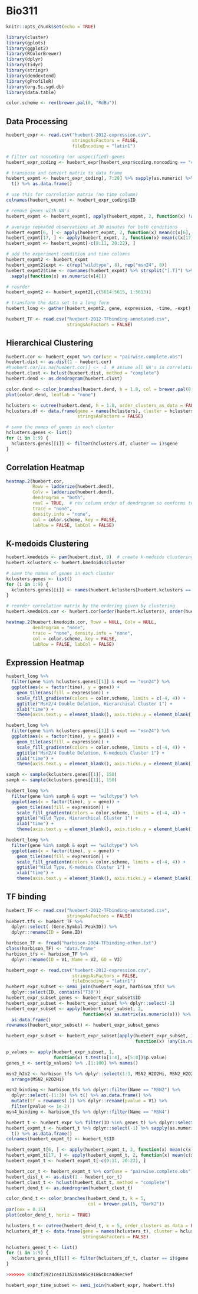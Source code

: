 # Bio311

```r
knitr::opts_chunk$set(echo = TRUE)

library(cluster)
library(gplots)
library(ggplot2)
library(RColorBrewer)
library(dplyr)
library(tidyr)
library(stringr)
library(dendextend)
library(gProfileR)
library(org.Sc.sgd.db)
library(data.table)

color.scheme <- rev(brewer.pal(8, "RdBu"))
```

## Data Processing
```r
huebert_expr <- read.csv("huebert-2012-expression.csv", 
                         stringsAsFactors = FALSE, 
                         fileEncoding = "latin1")

# filter out noncoding (or unspecified) genes
huebert_expr_coding <- huebert_expr[huebert_expr$coding.noncoding == "coding",]

# transpose and convert matrix to data frame
huebert_expmt <- huebert_expr_coding[, 7:28] %>% sapply(as.numeric) %>% 
  t() %>% as.data.frame()

# use this for correlation matrix (no time column)
colnames(huebert_expmt) <- huebert_expr_coding$ID

# remove genes with NA's
huebert_expmt <- huebert_expmt[, apply(huebert_expmt, 2, function(x) !any(is.na(x)))]

# average repeated observations at 30 minutes for both conditions
huebert_expmt[6, ] <- apply(huebert_expmt, 2, function(x) mean(c(x[6], x[9:11]), na.rm = TRUE))
huebert_expmt[17, ] <- apply(huebert_expmt, 2, function(x) mean(c(x[17], x[20:22]), na.rm = TRUE))
huebert_expmt <- huebert_expmt[-c(9:11, 20:22), ]

# add the experiment condition and time columns
huebert_expmt2 <- huebert_expmt
huebert_expmt2$expt <- c(rep("wildtype", 8), rep("msn24", 8))
huebert_expmt2$time <- rownames(huebert_expmt) %>% strsplit("[.T]") %>% 
  sapply(function(x) as.numeric(x[4]))

# reorder
huebert_expmt2 <- huebert_expmt2[,c(5614:5615, 1:5613)]

# transform the data set to a long form
huebert_long <- gather(huebert_expmt2, gene, expression, -time, -expt)
```

```r
huebert_TF <- read.csv("huebert-2012-TFbinding-annotated.csv", 
                       stringsAsFactors = FALSE)
```

## Hierarchical Clustering
```r
huebert.cor <- huebert_expmt %>% cor(use = "pairwise.complete.obs")
huebert.dist <- as.dist(1 - huebert.cor)
#huebert.cor[is.na(huebert.cor)] <- -1  # assume all NA's in correlation matrix is -1
huebert.clust <- hclust(huebert.dist, method = "complete")
huebert.dend <- as.dendrogram(huebert.clust)

color.dend <- color_branches(huebert.dend, h = 1.8, col = brewer.pal(8, "Dark2"))
plot(color.dend, leaflab = "none")
```

```r
hclusters <- cutree(huebert.dend, h = 1.8, order_clusters_as_data = FALSE)
hclusters.df <- data.frame(gene = names(hclusters), cluster = hclusters, 
                           stringsAsFactors = FALSE)

# save the names of genes in each cluster
hclusters.genes <- list()
for (i in 1:9) {
  hclusters.genes[[i]] <- filter(hclusters.df, cluster == i)$gene
}
```

## Correlation Heatmap
```r
heatmap.2(huebert.cor, 
          Rowv = ladderize(huebert.dend), 
          Colv = ladderize(huebert.dend), 
          dendrogram = "both", 
          revC = TRUE,  # rev column order of dendrogram so conforms to natural representation
          trace = "none", 
          density.info = "none",
          col = color.scheme, key = FALSE,
          labRow = FALSE, labCol = FALSE)
```

## K-medoids Clustering
```r
huebert.kmedoids <- pam(huebert.dist, 9)  # create k-medoids clustering with 9 clusters
huebert.kclusters <- huebert.kmedoids$cluster

# save the names of genes in each cluster
kclusters.genes <- list()
for (i in 1:9) {
  kclusters.genes[[i]] <- names(huebert.kclusters[huebert.kclusters == i])
}
```

```r
# reorder correlation matrix by the ordering given by clustering
huebert.kmedoids.cor <- huebert.cor[order(huebert.kclusters), order(huebert.kclusters)]

heatmap.2(huebert.kmedoids.cor, Rowv = NULL, Colv = NULL, 
          dendrogram = "none", 
          trace = "none", density.info = "none",
          col = color.scheme, key = FALSE,
          labRow = FALSE, labCol = FALSE)
```

## Expression Heatmap
```r
huebert_long %>% 
  filter(gene %in% hclusters.genes[[1]] & expt == "msn24") %>% 
  ggplot(aes(x = factor(time), y = gene)) + 
    geom_tile(aes(fill = expression)) + 
    scale_fill_gradientn(colors = color.scheme, limits = c(-4, 4)) + 
    ggtitle("Msn2/4 Double Deletion, Hierarchical Cluster 1") + 
    xlab("time") + 
    theme(axis.text.y = element_blank(), axis.ticks.y = element_blank())

huebert_long %>% 
  filter(gene %in% kclusters.genes[[1]] & expt == "msn24") %>% 
  ggplot(aes(x = factor(time), y = gene)) + 
    geom_tile(aes(fill = expression)) + 
    scale_fill_gradientn(colors = color.scheme, limits = c(-4, 4)) + 
    ggtitle("Msn2/4 Double Deletion, K-medoids Cluster 1") + 
    xlab("time") + 
    theme(axis.text.y = element_blank(), axis.ticks.y = element_blank())
```

```r
samph <- sample(kclusters.genes[[1]], 150)
sampk <- sample(kclusters.genes[[1]], 150)

huebert_long %>% 
  filter(gene %in% samph & expt == "wildtype") %>% 
  ggplot(aes(x = factor(time), y = gene)) + 
    geom_tile(aes(fill = expression)) + 
    scale_fill_gradientn(colors = color.scheme, limits = c(-4, 4)) + 
    ggtitle("Wild Type, Hierarchical Cluster 1") + 
    xlab("time") + 
    theme(axis.text.y = element_blank(), axis.ticks.y = element_blank())

huebert_long %>% 
  filter(gene %in% sampk & expt == "wildtype") %>% 
  ggplot(aes(x = factor(time), y = gene)) + 
    geom_tile(aes(fill = expression)) + 
    scale_fill_gradientn(colors = color.scheme, limits = c(-4, 4)) + 
    ggtitle("Wild Type, K-medoids Cluster 1") + 
    xlab("time") + 
    theme(axis.text.y = element_blank(), axis.ticks.y = element_blank())
```

## TF binding
```r
huebert_TF <- read.csv("huebert-2012-TFbinding-annotated.csv", 
                       stringsAsFactors = FALSE)
huebert.tfs <- huebert_TF %>% 
  dplyr::select(-(Gene.Symbol:PeakID)) %>% 
  dplyr::rename(ID = Gene.ID)
```

```r
harbison_TF <- fread("harbison-2004-TFbinding-other.txt")
class(harbison_TF) <- "data.frame"
harbison_tfs <- harbison_TF %>% 
  dplyr::rename(ID = V1, Name = V2, GO = V3)

huebert_expr <- read.csv("huebert-2012-expression.csv", 
                         stringsAsFactors = FALSE, 
                         fileEncoding = "latin1")
huebert_expr_subset <- semi_join(huebert_expr, harbison_tfs) %>% 
  dplyr::select(ID, contains("T30"))
huebert_expr_subset_genes <- huebert_expr_subset$ID
huebert_expr_subset <- huebert_expr_subset %>% dplyr::select(-1)
huebert_expr_subset <- apply(huebert_expr_subset, 2, 
                             function(x) as.matrix(as.numeric(x))) %>% 
  as.data.frame()
rownames(huebert_expr_subset) <- huebert_expr_subset_genes

huebert_expr_subset <- huebert_expr_subset[apply(huebert_expr_subset, 1, 
                                                 function(x) !any(is.na(x))), ]

p_values <- apply(huebert_expr_subset, 1, 
                  function(x) t.test(x[1:4], x[5:8])$p.value)
genes_t <- sort(p_values) %>% .[1:100] %>% names()
```

```r
msn2_h2o2 <- harbison_tfs %>% dplyr::select(1:3, MSN2_H2O2Hi, MSN2_H2O2Lo) %>% 
  arrange(MSN2_H2O2Hi)

msn2_binding <- harbison_tfs %>% dplyr::filter(Name == "MSN2") %>% 
  dplyr::select(-(1:3)) %>% t() %>% as.data.frame() %>% 
  mutate(tf = rownames(.)) %>% dplyr::rename(pvalue = V1) %>% 
  filter(pvalue <= 1e-2)
msn4_binding <- harbison_tfs %>% dplyr::filter(Name == "MSN4")
```

```r
huebert_t <- huebert_expr %>% filter(ID %in% genes_t) %>% dplyr::select(-(2:6))
huebert_expmt_t <- huebert_t %>% dplyr::select(-1) %>% sapply(as.numeric) %>% 
  t() %>% as.data.frame()
colnames(huebert_expmt_t) <- huebert_t$ID

huebert_expmt_t[6, ] <- apply(huebert_expmt_t, 2, function(x) mean(c(x[6], x[9:11])))
huebert_expmt_t[17, ] <- apply(huebert_expmt_t, 2, function(x) mean(c(x[17], x[20:22])))
huebert_expmt_t <- huebert_expmt_t[-c(9:11, 20:22), ]

huebert_cor_t <- huebert_expmt_t %>% cor(use = "pairwise.complete.obs")
huebert_dist_t <- as.dist(1 - huebert_cor_t)
huebert_clust_t <- hclust(huebert_dist_t, method = "complete")
huebert_dend_t <- as.dendrogram(huebert_clust_t)

color_dend_t <- color_branches(huebert_dend_t, k = 5, 
                               col = brewer.pal(5, "Dark2"))
par(cex = 0.15)
plot(color_dend_t, horiz = TRUE)

hclusters_t <- cutree(huebert_dend_t, k = 5, order_clusters_as_data = FALSE)
hclusters_df_t <- data.frame(gene = names(hclusters_t), cluster = hclusters_t, 
                             stringsAsFactors = FALSE)

hclusters_genes_t <- list()
for (i in 1:9) {
  hclusters_genes_t[[i]] <- filter(hclusters_df_t, cluster == i)$gene
}

>>>>>>> 83d3cf3921ce4313520a465c9186cbca4d6ec9ef
```

```r
huebert_expr_time_subset <- semi_join(huebert_expr, huebert.tfs)
```
